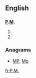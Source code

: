 ==English==
==={{initialism}}===
'''[[P]].[[M]].'''
# {{alternative spelling of|[[p.m.]]}}
# {{alternative spelling of|[[PM]]}}

===Anagrams===
* [[MP#English|MP]], [[Mp#English|Mp]]

[[fr:P.M.]]